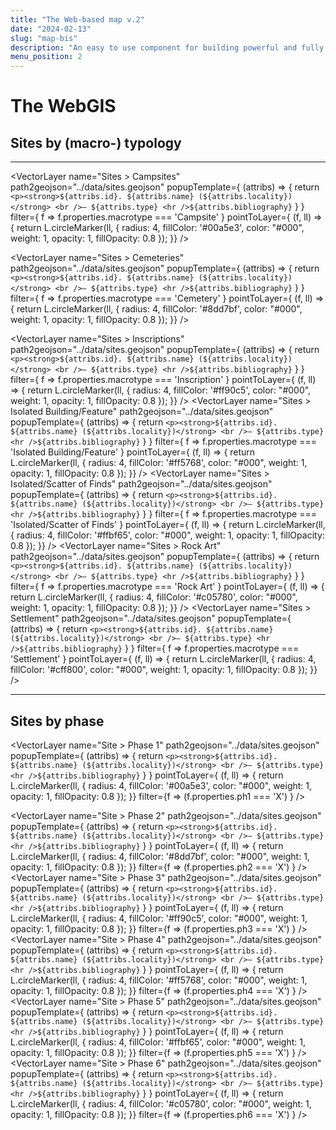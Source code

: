 ```yaml
---
title: "The Web-based map v.2"
date: "2024-02-13"
slug: "map-bis"
description: "An easy to use component for building powerful and fully customizable maps"
menu_position: 2
---
```



# The WebGIS


## Sites by (macro-) typology

---




<MapComp
  height="600px"
  path2geojson="../data/toponimi.geojson"
  center= "24.173,32.911,9"
  baseLayers="EsriSatellite, EsriTopo, OSM">

  <RasterLayer 
    name="Corona"
    url="https://swift.cloud.garr.it/swift/v1/corona_sudan/{z}/{x}/{y}.png"
    checked={true}
    asOverlay={true} />
  
  <VectorLayer 
    name="Sites > Campsites"
    path2geojson="../data/sites.geojson"
    popupTemplate={
      (attribs) => { return `<p><strong>${attribs.id}. ${attribs.name} (${attribs.locality})</strong>
      <br />— ${attribs.type}
      <hr />${attribs.bibliography}` }
    }
    filter={ f => f.properties.macrotype === 'Campsite' }
    pointToLayer={
      (f, ll) => {
      return L.circleMarker(ll, {
          radius: 4,
          fillColor: '#00a5e3',
          color: "#000",
          weight: 1,
          opacity: 1,
          fillOpacity: 0.8
        });
      }}
  />

  <VectorLayer 
    name="Sites > Cemeteries"
    path2geojson="../data/sites.geojson"
    popupTemplate={
      (attribs) => { return `<p><strong>${attribs.id}. ${attribs.name} (${attribs.locality})</strong>
      <br />— ${attribs.type}
      <hr />${attribs.bibliography}` }
    }
    filter={ f => f.properties.macrotype === 'Cemetery' }
    pointToLayer={
      (f, ll) => {
      return L.circleMarker(ll, {
          radius: 4,
          fillColor: '#8dd7bf',
          color: "#000",
          weight: 1,
          opacity: 1,
          fillOpacity: 0.8
        });
      }}
  />
  
  <VectorLayer 
    name="Sites > Inscriptions"
    path2geojson="../data/sites.geojson"
    popupTemplate={
      (attribs) => { return `<p><strong>${attribs.id}. ${attribs.name} (${attribs.locality})</strong>
      <br />— ${attribs.type}
      <hr />${attribs.bibliography}` }
    }
    filter={ f => f.properties.macrotype === 'Inscription' }
    pointToLayer={
      (f, ll) => {
      return L.circleMarker(ll, {
          radius: 4,
          fillColor: '#ff90c5',
          color: "#000",
          weight: 1,
          opacity: 1,
          fillOpacity: 0.8
        });
      }}
  />
  <VectorLayer 
    name="Sites > Isolated Building/Feature"
    path2geojson="../data/sites.geojson"
    popupTemplate={
      (attribs) => { return `<p><strong>${attribs.id}. ${attribs.name} (${attribs.locality})</strong>
      <br />— ${attribs.type}
      <hr />${attribs.bibliography}` }
    }
    filter={ f => f.properties.macrotype === 'Isolated Building/Feature' }
    pointToLayer={
      (f, ll) => {
      return L.circleMarker(ll, {
          radius: 4,
          fillColor: '#ff5768',
          color: "#000",
          weight: 1,
          opacity: 1,
          fillOpacity: 0.8
        });
      }}
  />
  <VectorLayer 
    name="Sites > Isolated/Scatter of Finds"
    path2geojson="../data/sites.geojson"
    popupTemplate={
      (attribs) => { return `<p><strong>${attribs.id}. ${attribs.name} (${attribs.locality})</strong>
      <br />— ${attribs.type}
      <hr />${attribs.bibliography}` }
    }
    filter={ f => f.properties.macrotype === 'Isolated/Scatter of Finds' }
    pointToLayer={
      (f, ll) => {
      return L.circleMarker(ll, {
          radius: 4,
          fillColor: '#ffbf65',
          color: "#000",
          weight: 1,
          opacity: 1,
          fillOpacity: 0.8
        });
      }}
  />
  <VectorLayer 
    name="Sites > Rock Art"
    path2geojson="../data/sites.geojson"
    popupTemplate={
      (attribs) => { return `<p><strong>${attribs.id}. ${attribs.name} (${attribs.locality})</strong>
      <br />— ${attribs.type}
      <hr />${attribs.bibliography}` }
    }
    filter={ f => f.properties.macrotype === 'Rock Art' }
    pointToLayer={
      (f, ll) => {
      return L.circleMarker(ll, {
          radius: 4,
          fillColor: '#c05780',
          color: "#000",
          weight: 1,
          opacity: 1,
          fillOpacity: 0.8
        });
      }}
  />
  <VectorLayer 
    name="Sites > Settlement"
    path2geojson="../data/sites.geojson"
    popupTemplate={
      (attribs) => { return `<p><strong>${attribs.id}. ${attribs.name} (${attribs.locality})</strong>
      <br />— ${attribs.type}
      <hr />${attribs.bibliography}` }
    }
    filter={ f => f.properties.macrotype === 'Settlement' }
    pointToLayer={
      (f, ll) => {
      return L.circleMarker(ll, {
          radius: 4,
          fillColor: '#cff800',
          color: "#000",
          weight: 1,
          opacity: 1,
          fillOpacity: 0.8
        });
      }}
  />

  
</MapComp>

---

## Sites by phase

<MapComp
  height="600px"
  path2geojson="../data/toponimi.geojson"
  center= "24.173,32.911,9"
  baseLayers="EsriSatellite, EsriTopo, OSM">
  
  <VectorLayer 
    name="Site > Phase 1"
    path2geojson="../data/sites.geojson"
    popupTemplate={
      (attribs) => { return `<p><strong>${attribs.id}. ${attribs.name} (${attribs.locality})</strong>
      <br />— ${attribs.type}
      <hr />${attribs.bibliography}` }
    }
    pointToLayer={
      (f, ll) => {
        return L.circleMarker(ll, {
          radius: 4,
          fillColor: '#00a5e3',
          color: "#000",
          weight: 1,
          opacity: 1,
          fillOpacity: 0.8
        });
      }}
      filter={f => (f.properties.ph1 === 'X') }
  />

  <VectorLayer 
    name="Site > Phase 2"
    path2geojson="../data/sites.geojson"
    popupTemplate={
      (attribs) => { return `<p><strong>${attribs.id}. ${attribs.name} (${attribs.locality})</strong>
      <br />— ${attribs.type}
      <hr />${attribs.bibliography}` }
    }
    pointToLayer={
      (f, ll) => {
        return L.circleMarker(ll, {
          radius: 4,
          fillColor: '#8dd7bf',
          color: "#000",
          weight: 1,
          opacity: 1,
          fillOpacity: 0.8
        });
      }}
      filter={f => (f.properties.ph2 === 'X') }
  />
  <VectorLayer 
    name="Site > Phase 3"
    path2geojson="../data/sites.geojson"
    popupTemplate={
      (attribs) => { return `<p><strong>${attribs.id}. ${attribs.name} (${attribs.locality})</strong>
      <br />— ${attribs.type}
      <hr />${attribs.bibliography}` }
    }
    pointToLayer={
      (f, ll) => {
        return L.circleMarker(ll, {
          radius: 4,
          fillColor: '#ff90c5',
          color: "#000",
          weight: 1,
          opacity: 1,
          fillOpacity: 0.8
        });
      }}
      filter={f => (f.properties.ph3 === 'X') }
  />
  <VectorLayer 
    name="Site > Phase 4"
    path2geojson="../data/sites.geojson"
    popupTemplate={
      (attribs) => { return `<p><strong>${attribs.id}. ${attribs.name} (${attribs.locality})</strong>
      <br />— ${attribs.type}
      <hr />${attribs.bibliography}` }
    }
    pointToLayer={
      (f, ll) => {
        return L.circleMarker(ll, {
          radius: 4,
          fillColor: '#ff5768',
          color: "#000",
          weight: 1,
          opacity: 1,
          fillOpacity: 0.8
        });
      }}
      filter={f => (f.properties.ph4 === 'X') }
  />
  <VectorLayer 
    name="Site > Phase 5"
    path2geojson="../data/sites.geojson"
    popupTemplate={
      (attribs) => { return `<p><strong>${attribs.id}. ${attribs.name} (${attribs.locality})</strong>
      <br />— ${attribs.type}
      <hr />${attribs.bibliography}` }
    }
    pointToLayer={
      (f, ll) => {
        return L.circleMarker(ll, {
          radius: 4,
          fillColor: '#ffbf65',
          color: "#000",
          weight: 1,
          opacity: 1,
          fillOpacity: 0.8
        });
      }}
      filter={f => (f.properties.ph5 === 'X') }
  />
  <VectorLayer 
    name="Site > Phase 6"
    path2geojson="../data/sites.geojson"
    popupTemplate={
      (attribs) => { return `<p><strong>${attribs.id}. ${attribs.name} (${attribs.locality})</strong>
      <br />— ${attribs.type}
      <hr />${attribs.bibliography}` }
    }
    pointToLayer={
      (f, ll) => {
        return L.circleMarker(ll, {
          radius: 4,
          fillColor: '#c05780',
          color: "#000",
          weight: 1,
          opacity: 1,
          fillOpacity: 0.8
        });
      }}
      filter={f => (f.properties.ph6 === 'X') }
  />

</MapComp>
  